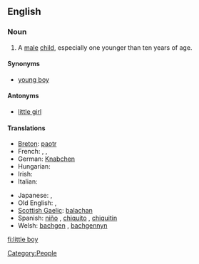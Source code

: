{{rfd}}
==English==

===Noun===
{{en-noun|sg=[[little]] [[boy]]}}

# A [[male]] [[child]], especially one younger than ten years of age.

====Synonyms====
* [[young boy]]

====Antonyms====
* [[little girl]]

====Translations====
{{trans-top|a male child}}
* [[Breton]]: [[paotr]] {{m}}
* French: {{t+|fr|garçonnet|m}}, {{t+|fr|petit|m}}, {{t+|fr|gamin|m}}
* German: [[Knabchen]] {{m}}
* Hungarian: {{t|hu|kisfiú}}
* Irish: {{t+|ga|buachaill|m|xs=Irish}}
* Italian: {{t+|it|bambino|m}}
{{trans-mid}}
* Japanese: {{t-|ja|男の子|tr=otoko no ko|sc=Jpan}}, {{t|ja|男児|tr=danji|sc=Jpan}}
* Old English: {{t-|ang|cnafa|m|xs=Old English}}, {{t-|ang|cniht|m|xs=Old English}}
* [[Scottish Gaelic]]: [[balachan]] {{m}}
* Spanish: [[niño]] {{m}}, [[chiquito]] {{m}}, [[chiquitin]] {{m}}
* Welsh: [[bachgen]] {{m}}, [[bachgennyn]] {{m}}
{{trans-bottom}}

[[Category:People]]

[[fi:little boy]]